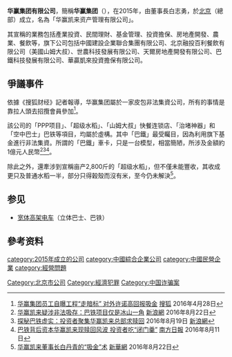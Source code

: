 {{copyedit|time=2017-11-09T07:36:11+00:00}}
'''华赢集团有限公司'''，簡稱'''华赢集团'''（'''{{lang-en|Huaying Group Co., Ltd.}}'''），在2015年，由董事長白志勇，於[[北京|北京]]（總部）成立，名為「华赢凯来资产管理有限公司」。

其宣稱的業務包括產業投資、民間理財、基金管理、投資擔保、房地產開發、農業、餐飲等，旗下公司包括中國建設企業聯合集團有限公司、北京融投百利餐飲有限公司（美國山姆大叔）、世農科技發展有限公司、天爾房地產開發有限公司、巴鐵科技發展有限公司、華贏凱來投資擔保有限公司。

==爭議事件==
依據《搜狐财经》記者報導，华赢集团屬於一家皮包非法集資公司，所有的事情是靠拉人頭去招攬會員參加<ref>[http://business.sohu.com/20160428/n446691196.shtml 华赢集团员工自曝工程“走暗标” 对外许诺高回报吸金] {{Wayback|url=http://business.sohu.com/20160428/n446691196.shtml |date=20160916015604 }}[[搜狐|搜狐]] 2016年4月28日</ref>。

該公司的「PPP项目」、「超级水稻」、「山姆大叔」快餐连锁店、「治堵神器」和「空中巴士」巴铁等項目，均屬於虛構。其中「巴鐵」最受矚目，因為利用旗下基金進行非法集資。所謂的「巴鐵」車卡，只是一台模型，相當簡陋，所涉及金額約1億元人民幣<ref>[http://finance.sina.com.cn/chanjing/gsnews/2016-08-22/doc-ifxvcnrv0510573.shtml 华赢凯来疑涉非法吸存：巴铁项目仅是冰山一角] {{Wayback|url=http://finance.sina.com.cn/chanjing/gsnews/2016-08-22/doc-ifxvcnrv0510573.shtml |date=20160822184041 }}[[新浪網|新浪網]] 2016年8月22日</ref><ref>[http://finance.sina.com.cn/chanjing/gsnews/2016-08-19/doc-ifxvcnrv0321962.shtml 探秘巴铁虚实：投资者聚集华赢凯来总部求赎回] {{Wayback|url=http://finance.sina.com.cn/chanjing/gsnews/2016-08-19/doc-ifxvcnrv0321962.shtml |date=20160822050337 }}2016年8月19日 [[新浪網|新浪網]]</ref><ref>[http://tech.ifeng.com/a/20160811/44435520_0.shtml 巴铁背后资本华赢凯来现赎回风波 投资者吃“闭门羹”] {{Wayback|url=http://tech.ifeng.com/a/20160811/44435520_0.shtml |date=20160826201103 }}[[南方日報|南方日報]] 2016年8月11日</ref>。

除此之外，還牽涉到宣稱亩产2,800斤的「超级水稻」，但不僅未能豐收，其收成更只及普通水稻一半，部分只得穀殼而沒有米，至今仍未解決<ref>[http://news.xinhuanet.com/legal/2016-08/22/c_129245953.htm 华赢凯来董事长白丹青的“吸金”术] {{Wayback|url=http://news.xinhuanet.com/legal/2016-08/22/c_129245953.htm |date=20160914202427 }}[[新華網|新華網]] 2016年8月22日</ref>。

==参见==
*[[宽体高架电车|宽体高架电车]]（立体巴士、巴铁）

==參考资料==
{{reflist}}

[[category:2015年成立的公司|category:2015年成立的公司]]
[[category:中國綜合企業公司|category:中國綜合企業公司]]
[[Category:北京市公司|Category:北京市公司]]
[[category:中國民營企業|category:中國民營企業]]
[[category:經營問題|category:經營問題]]
[[Category:經濟犯罪|Category:經濟犯罪]]
[[Category:中国诈骗案|Category:中国诈骗案]]